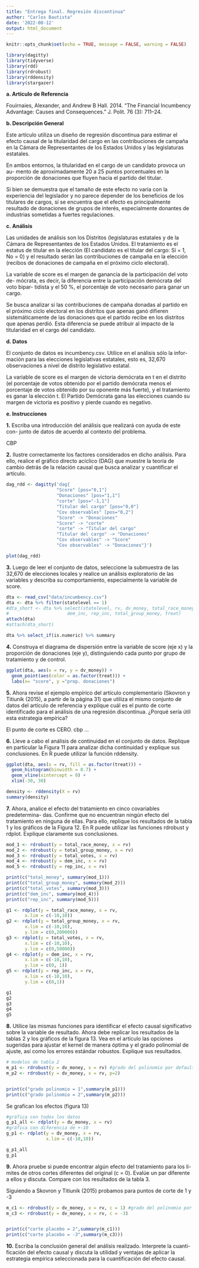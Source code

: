 ```yaml
---
title: "Entrega final. Regresión discontinua"
author: "Carlos Bautista"
date: '2022-08-12'
output: html_document
---
```


```r
knitr::opts_chunk$set(echo = TRUE, message = FALSE, warning = FALSE)
```

```r
library(dagitty)
library(tidyverse)
library(rdd)
library(rdrobust)
library(rddensity)
library(stargazer)
```

**a. Artículo de Referencia**

Fouirnaies, Alexander, and Andrew B Hall. 2014. “The Financial Incumbency
Advantage: Causes and Consequences.” J. Polit. 76 (3): 711–24.

**b. Descripción General**

Este artículo utiliza un diseño de regresión discontinua para estimar el efecto
causal de la titularidad del cargo en las contribuciones de campaña en la Cámara
de Representantes de los Estados Unidos y las legislaturas estatales.

En ambos entornos, la titularidad en el cargo de un candidato provoca un au-
mento de aproximadamente 20 a 25 puntos porcentuales en la proporción de
donaciones que fluyen hacia el partido del titular.

Si bien se demuestra que el tamaño de este efecto no varía con la experiencia del
legislador y no parece depender de los beneficios de los titulares de cargos, sí se
encuentra que el efecto es principalmente resultado de donaciones de grupos de
interés, especialmente donantes de industrias sometidas a fuertes regulaciones.

**c. Análisis**

Las unidades de análisis son los Distritos (legislaturas estatales y de la Cámara
de Representantes de los Estados Unidos. El tratamiento es el estatus de titular
en la elección (El candidato es el titular del cargo: Sí = 1, No = 0) y el resultado
serán las contribuciones de campaña en la elección (recibos de donaciones de
campaña en el próximo ciclo electoral).

La variable de score es el margen de ganancia de la participación del voto de-
mócrata, es decir, la diferencia entre la participación demócrata del voto bipar-
tidista y el 50 %, el porcentaje de voto necesario para ganar un cargo.

Se busca analizar si las contribuciones de campaña donadas al partido en el
próximo ciclo electoral en los distritos que apenas ganó difieren sistemáticamente
de las donaciones que el partido recibe en los distritos que apenas perdió. Esta
diferencia se puede atribuir al impacto de la titularidad en el cargo del candidato.

**d. Datos**

El conjunto de datos es incumbency.csv. Utilice en el análisis sólo la infor-
mación para las elecciones legislativas estatales, esto es, 32,670 observaciones a
nivel de distrito legislativo estatal.

La variable de score es el margen de victoria demócrata en t en el distrito (el
porcentaje de votos obtenido por el partido demócrata menos el porcentaje de
votos obtenido por su oponente más fuerte), y el tratamiento es ganar la elección
t. El Partido Demócrata gana las elecciones cuando su margen de victoria es
positivo y pierde cuando es negativo.

**e. Instrucciones**

**1.** Escriba una introducción del análisis que realizará con ayuda de este con-
junto de datos de acuerdo al contexto del problema.

CBP

**2.** Ilustre correctamente los factores considerados en dicho análisis. Para ello,
realice el gráfico directo acíclico (DAG) que muestre la teoría de cambio
detrás de la relación causal que busca analizar y cuantificar el artículo.

```r
dag_rdd <- dagitty('dag{
                   "Score" [pos="0,1"]
                   "Donaciones" [pos="1,1"]
                   "corte" [pos="-1,1"]
                   "Titular del cargo" [pos="0,0"]
                   "Cov observables" [pos="0,2"]
                   "Score" -> "Donaciones"
                   "Score" -> "corte"
                   "corte" -> "Titular del cargo"
                   "Titular del cargo" -> "Donaciones"
                   "Cov observables" -> "Score"
                   "Cov observables" -> "Donaciones"}')

plot(dag_rdd)
```


**3.** Luego de leer el conjunto de datos, seleccione la submuestra de las 32,670
de elecciones locales y realice un análisis exploratorio de las variables y
describa su comportamiento, especialmente la variable de score.

```r
dta <- read_csv("data/incumbency.csv")
dta <- dta %>% filter(statelevel == 1)
#dta_short <- dta %>% select(statelevel, rv, dv_money, total_race_money, total_votes,
#                      dem_inc, rep_inc, total_group_money, treat)
attach(dta)
#attach(dta_short)

dta %>% select_if(is.numeric) %>% summary
```


**4.** Construya el diagrama de dispersión entre la variable de score (eje x) y la
proporción de donaciones (eje y), distinguiendo cada punto por grupo de
tratamiento y de control.

```r
ggplot(dta, aes(x = rv, y = dv_money)) +
  geom_point(aes(color = as.factor(treat))) +
  labs(x= "score", y ="prop. donaciones")
```


**5.** Ahora revise el ejemplo empírico del artículo complementario (Skovron y
Titiunik (2015), a partir de la página 31) que utiliza el mismo conjunto
de datos del artículo de referencia y explique cuál es el punto de corte
identificado para el análisis de una regresión discontinua. ¿Porqué sería
útil esta estrategia empírica?

El punto de corte es CERO. cbp ...

**6.** Lleve a cabo el análisis de continuidad en el conjunto de datos. Replique
en particular la Figura 11 para analizar dicha continuidad y explique sus
conclusiones. En R puede utilizar la función rddensity.

```r
ggplot(dta, aes(x = rv, fill = as.factor(treat))) +
  geom_histogram(binwidth = 0.7) +
  geom_vline(xintercept = 0) +
  xlim(-30, 30)
```


```r
density <- rddensity(X = rv)
summary(density)
```


**7.** Ahora, analice el efecto del tratamiento en cinco covariables predetermina-
das. Confirme que no encuentran ningún efecto del tratamiento en ninguna
de ellas. Para ello, replique los resultados de la tabla 1 y los gráficos de la
Figura 12. En R puede utilizar las funciones rdrobust y rdplot. Explique
claramente sus conclusiones.

```r
mod_1 <- rdrobust(y = total_race_money, x = rv)
mod_2 <- rdrobust(y = total_group_money, x = rv)
mod_3 <- rdrobust(y = total_votes, x = rv)
mod_4 <- rdrobust(y = dem_inc, x = rv)
mod_5 <- rdrobust(y = rep_inc, x = rv)

print(c("total_money", summary(mod_1)))
print(c("total_group_money", summary(mod_2)))
print(c("total_votes", summary(mod_3)))
print(c("dem_inc", summary(mod_4)))
print(c("rep_inc", summary(mod_5)))
```


```r
g1 <- rdplot(y = total_race_money, x = rv,
       x.lim = c(-10,10))
g2 <- rdplot(y = total_group_money, x = rv,
       x.lim = c(-10,10),
       y.lim = c(0,200000))
g3 <- rdplot(y = total_votes, x = rv,
       x.lim = c(-10,10),
       y.lim = c(0,50000))
g4 <- rdplot(y = dem_inc, x = rv,
       x.lim = c(-10,10),
       y.lim = c(0, 1))
g5 <- rdplot(y = rep_inc, x = rv,
       x.lim = c(-10,10),
       y.lim = c(0,1))

g1
g2
g3
g4
g5

```


**8.** Utilice las mismas funciones para identificar el efecto causal significativo
sobre la variable de resultado. Ahora debe replicar los resultados de la
tablas 2 y los gráficos de la figura 13. Vea en el artículo las opciones
sugeridas para ajustar el kernel de manera óptima y el grado polinomial
de ajuste, así como los errores estándar robustos. Explique sus resultados.

```r
# modelos de tabla 2
m_p1 <- rdrobust(y = dv_money, x = rv) #grado del polinomio por default es 1
m_p2 <- rdrobust(y = dv_money, x = rv, p=2)


print(c("grado polinomio = 1",summary(m_p1)))
print(c("grado polinomio = 2",summary(m_p2)))
```

Se grafican los efectos (figura 13)

```r
#gráfica con todos los datos
g_p1_all <- rdplot(y = dv_money, x = rv)
#gráfica con diferencia de +-10
g_p1 <- rdplot(y = dv_money, x = rv, 
               x.lim = c(-10,10))

g_p1_all
g_p1
```



**9.** Ahora pruebe si puede encontrar algún efecto del tratamiento para los lí-
mites de otros cortes diferentes del original (c = 0). Evalúe un par diferente
a ellos y discuta. Compare con los resultados de la tabla 3.

Siguiendo a Skovron y Titiunik (2015) probamos para puntos de corte de 1 y -3

```r
m_c1 <- rdrobust(y = dv_money, x = rv, c = 1) #grado del polinomio por default es 1
m_c3 <- rdrobust(y = dv_money, x = rv, c = -3)


print(c("corte placebo = 2",summary(m_c1)))
print(c("corte placebo = -3",summary(m_c3)))
```


**10.** Escriba la conclusión general del análisis realizado. Interprete la cuanti-
ficación del efecto causal y discuta la utilidad y ventajas de aplicar la
estrategia empírica seleccionada para la cuantificación del efecto causal.